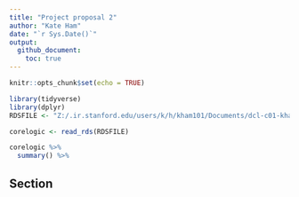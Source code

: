 ```yaml
---
title: "Project proposal 2"
author: "Kate Ham"
date: "`r Sys.Date()`"
output: 
  github_document:
    toc: true
---
```


```r
knitr::opts_chunk$set(echo = TRUE)
```

```r
library(tidyverse)
library(dplyr)
RDSFILE <- "Z:/.ir.stanford.edu/users/k/h/kham101/Documents/dcl-c01-kham101/corelogic_tax_bayarea.rds"
```

```r
corelogic <- read_rds(RDSFILE)

corelogic %>% 
  summary() %>% 

```

## Section
